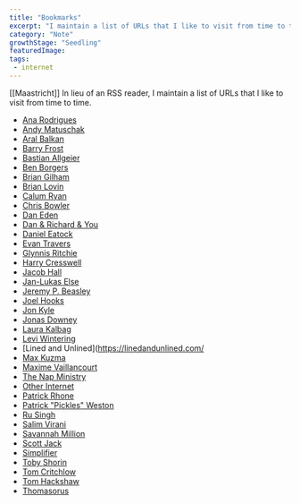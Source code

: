 ```yaml
---
title: "Bookmarks"
excerpt: "I maintain a list of URLs that I like to visit from time to time"
category: "Note"
growthStage: "Seedling"
featuredImage: 
tags:
 - internet
---
```


[[Maastricht]]
In lieu of an RSS reader, I maintain a list of URLs that I like to visit from time to time.

- [Ana Rodrigues](https://ohhelloana.blog)
- [Andy Matuschak](https://notes.andymatuschak.org/)
- [Aral Balkan](https://ar.al)
- [Barry Frost](https://barryfrost.com/)
- [Bastian Allgeier](https://bastianallgeier.com)
- [Ben Borgers](https://benborgers.com/)
- [Brian Gilham](https://briangilham.com/)
- [Brian Lovin](https://brianlovin.com/)
- [Calum Ryan](https://calumryan.com)
- [Chris Bowler](https://chrisbowler.com)
- [Dan Eden](https://www.daneden.me)
- [Dan & Richard & You](https://danandrichardandyou.com)
- [Daniel Eatock](https://eatock.com)
- [Evan Travers](http://evantravers.com)
- [Glynnis Ritchie](https://glynn.is)
- [Harry Cresswell](https://harrycresswell.com/)
- [Jacob Hall](https://jacobhall.net)
- [Jan-Lukas Else](https://jlelse.blog)
- [Jeremy P. Beasley](https://blog.jeremypbeasley.com) 
- [Joel Hooks](https://joelhooks.com)
- [Jon Kyle](https://www.jon-kyle.com)  
- [Jonas Downey](https://jonas.do/)  
- [Laura Kalbag](https://laurakalbag.com)  
- [Levi Wintering](http://leviwintering.com)  
- [Lined and Unlined](https://linedandunlined.com/  
- [Max Kuzma](https://maxwellkuzma.com)
- [Maxime Vaillancourt](https://maximevaillancourt.com)
- [The Nap Ministry](https://thenapministry.wordpress.com)
- [Other Internet](https://otherinter.net)
- [Patrick Rhone](https://www.patrickrhone.net)
- [Patrick "Pickles" Weston](http://patrickfweston.com) 
- [Ru Singh](https://rusingh.com)
- [Salim Virani](https://salimvirani.com)  
- [Savannah Million](http://savannahmillion.com)
- [Scott Jack](https://scojjac.com)
- [Simplifier](https://simplifier.neocities.org/)
- [Toby Shorin](https://tobyshorin.com)
- [Tom Critchlow](https://tomcritchlow.com) 
- [Tom Hackshaw](https://tom.so)  
- [Thomasorus](https://thomasorus.com) 
    